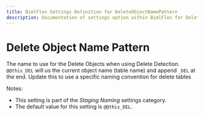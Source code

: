 ---
title: BimlFlex Settings Definition for DeleteObjectNamePattern
description: Documentation of settings option within BimlFlex for DeleteObjectNamePattern
---
<head>
  <meta name="varigenceProduct" content="BimlFlex"></meta>
  <meta name="varigenceArticleType" content="Reference"></meta>
</head>


# Delete Object Name Pattern

The name to use for the Delete Objects when using Delete Detection. `@@this_DEL` will us the current object name (table name) and append `_DEL` at the end. Update this to use a specific naming convention for delete tables

Notes:

* This setting is part of the *Staging Naming* settings category.
* The default value for this setting is `@@this_DEL`.
